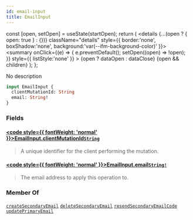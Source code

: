 ```yaml
---
id: email-input
title: EmailInput
---
```









  const [open, setOpen] = useState(startOpen);
  return (
    <details {...(open ? { open: true } : {})} className="details" style={{ border:'none', boxShadow:'none', background:'var(--ifm-background-color)' }}>
      <summary
        onClick={(e) => {
          e.preventDefault();
          setOpen((open) => !open);
        }}
        style={{ listStyle:'none' }}
      >
      {open ? dataOpen : dataClose}
      </summary>
      {open && children}
    </details>
  );
};








No description


```graphql
input EmailInput {
  clientMutationId: String
  email: String!
}
```




### Fields

#### [<code style={{ fontWeight: 'normal' }}>EmailInput.<b>clientMutationId</b></code>](#)<Bullet />[`String`](/gql-api/scalars/string) <Badge class="badge badge--secondary" text="scalar"/> 
> 
> 
> A unique identifier for the client performing the mutation.
> 

#### [<code style={{ fontWeight: 'normal' }}>EmailInput.<b>email</b></code>](#)<Bullet />[`String!`](/gql-api/scalars/string) <Badge class="badge badge--secondary" text="non-null"/> <Badge class="badge badge--secondary" text="scalar"/> 
> 
> 
> The email address to apply this operation to.
> 



### Member Of

[`createSecondaryEmail`](/gql-api/mutations/create-secondary-email)  <Badge class="badge badge--secondary" text="mutation"/><Bullet />[`deleteSecondaryEmail`](/gql-api/mutations/delete-secondary-email)  <Badge class="badge badge--secondary" text="mutation"/><Bullet />[`resendSecondaryEmailCode`](/gql-api/mutations/resend-secondary-email-code)  <Badge class="badge badge--secondary" text="mutation"/><Bullet />[`updatePrimaryEmail`](/gql-api/mutations/update-primary-email)  <Badge class="badge badge--secondary" text="mutation"/>

